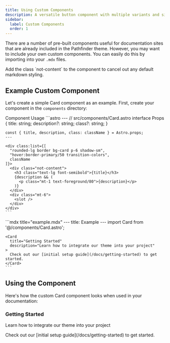 ```yaml
---
title: Using Custom Components
description: A versatile button component with multiple variants and sizes
sidebar:
  label: Custom Components
  order: 1
---
```


There are a number of pre-built components useful for documentation sites that are already included in the Pathfinder theme. However, you may want to include your own custom components. You can easily do this by importing into your `.mdx` files.

<Aside variant="tip">
  Add the class `not-content` to the component to cancel out any default markdown styling.
</Aside>

## Example Custom Component

Let's create a simple Card component as an example. First, create your component in the `components` directory:

<Tabs defaultValue="component">
  <TabsList>
    <TabsTrigger value="component">Component</TabsTrigger>
    <TabsTrigger value="usage">Usage</TabsTrigger>
  </TabsList>
  <TabsContent value="component">
    ```astro
    ---
    // src/components/Card.astro
    interface Props {
      title: string;
      description?: string;
      class?: string;
    }

    const { title, description, class: className } = Astro.props;
    ---

    <div class:list={[
      "rounded-lg border bg-card p-6 shadow-sm",
      "hover:border-primary/50 transition-colors",
      className
    ]}>
      <div class="not-content">
        <h3 class="text-lg font-semibold">{title}</h3>
        {description && (
          <p class="mt-1 text-foreground/80">{description}</p>
        )}
      </div>
      <div class="mt-6">
        <slot />
      </div>
    </div>
    ```
  </TabsContent>
  <TabsContent value="usage">
    ```mdx title="example.mdx"
    ---
    title: Example
    ---
    import Card from '@/components/Card.astro';

    <Card 
      title="Getting Started" 
      description="Learn how to integrate our theme into your project"
    >
      Check out our [initial setup guide](/docs/getting-started) to get started.
    </Card>
    ```
  </TabsContent>
</Tabs>

## Using the Component

Here's how the custom Card component looks when used in your documentation:

<div class="mt-4">
  <div class="rounded-lg border bg-card p-6 shadow-sm hover:border-primary/50 transition-colors">
    <div class="not-content">
      <h3 class="text-lg font-semibold">Getting Started</h3>
      <p class="mt-1 text-foreground/80">Learn how to integrate our theme into your project</p>
    </div>
    <div class="mt-6 text-foreground/80">
      Check out our [initial setup guide](/docs/getting-started) to get started.
    </div>
  </div>
</div>